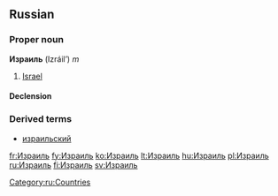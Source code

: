 ==Russian==
===Proper noun===
'''Израиль''' (Izráil’) ''m''

# [[Israel]]

====Declension====
{{ru-noun1|Изра́иль||Изра́иля||Изра́илю||Изра́иль||Изра́илем||об Изра́иле|}}

===Derived terms===
*[[израильский]]

[[Category:ru:Countries]]

[[fr:Израиль]]
[[fy:Израиль]]
[[ko:Израиль]]
[[lt:Израиль]]
[[hu:Израиль]]
[[pl:Израиль]]
[[ru:Израиль]]
[[fi:Израиль]]
[[sv:Израиль]]